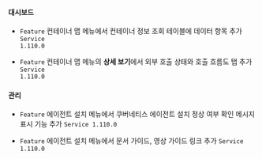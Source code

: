#### 대시보드​

- <code class="Feature">Feature</code> <span class="uitext">컨테이너 맵</span> 메뉴에서 컨테이너 정보 조회 테이블에 데이터 항목 추가 <code class='changelog-service'>Service 1.110.0​</code>

- <code class="Feature">Feature</code> <span class="uitext">컨테이너 맵</span> 메뉴의 <b>상세 보기</b>에서 <span class="uitext">외부 호출 상태</span>와 <span class="uitext">호출 흐름도</span> 탭 추가 <code class='changelog-service'>Service 1.110.0​</code>

#### 관리​

- <code class="Feature">Feature</code> <span class="uitext">에이전트 설치</span> 메뉴에서 쿠버네티스 에이전트 설치 정상 여부 확인 메시지 표시 기능 추가 <code class='changelog-service'>Service 1.110.0​</code>

- <code class="Feature">Feature</code> <span class="uitext">에이전트 설치</span> 메뉴에서 문서 가이드, 영상 가이드 링크 추가 <code class='changelog-service'>Service 1.110.0​</code>

